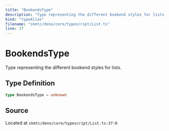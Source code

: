 ```yaml
---
title: "BookendsType"
description: "Type representing the different bookend styles for lists."
kind: "typeAlias"
filename: "skmtc/deno/core/typescript/List.ts"
line: 37
---
```


# BookendsType

Type representing the different bookend styles for lists.

## Type Definition

```typescript
type BookendsType = unknown
```

## Source

Located at `skmtc/deno/core/typescript/List.ts:37:0`
